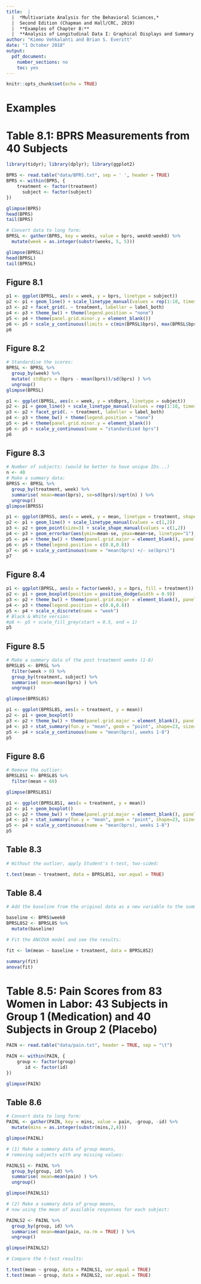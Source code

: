 ```yaml
---
title:  |  
  |  *Multivariate Analysis for the Behavioral Sciences,*
  |  Second Edition (Chapman and Hall/CRC, 2019)
  |  **Examples of Chapter 8:**
  |  **Analysis of Longitudinal Data I: Graphical Displays and Summary Measure Approach**
author: "Kimmo Vehkalahti and Brian S. Everitt"
date: "1 October 2018"
output: 
  pdf_document:
    number_sections: no
    toc: yes
---
```


```r
knitr::opts_chunk$set(echo = TRUE)
```
\pagebreak

# Examples

# Table 8.1: BPRS Measurements from 40 Subjects

```r
library(tidyr); library(dplyr); library(ggplot2)

BPRS <- read.table("data/BPRS.txt", sep = ' ', header = TRUE)
BPRS <- within(BPRS, {
    treatment <- factor(treatment)
      subject <- factor(subject)
})

glimpse(BPRS)
head(BPRS)
tail(BPRS)

# Convert data to long form:
BPRSL <- gather(BPRS, key = weeks, value = bprs, week0:week8) %>%
  mutate(week = as.integer(substr(weeks, 5, 5)))

glimpse(BPRSL)
head(BPRSL)
tail(BPRSL)
```
\pagebreak

## Figure 8.1

```r
p1 <- ggplot(BPRSL, aes(x = week, y = bprs, linetype = subject))
p2 <- p1 + geom_line() + scale_linetype_manual(values = rep(1:10, times=4))
p3 <- p2 + facet_grid(. ~ treatment, labeller = label_both)
p4 <- p3 + theme_bw() + theme(legend.position = "none")
p5 <- p4 + theme(panel.grid.minor.y = element_blank())
p6 <- p5 + scale_y_continuous(limits = c(min(BPRSL$bprs), max(BPRSL$bprs)))
p6
```
\pagebreak

## Figure 8.2

```r
# Standardise the scores:
BPRSL <- BPRSL %>%
  group_by(week) %>%
  mutate( stdbprs = (bprs - mean(bprs))/sd(bprs) ) %>%
  ungroup()
glimpse(BPRSL)

p1 <- ggplot(BPRSL, aes(x = week, y = stdbprs, linetype = subject))
p2 <- p1 + geom_line() + scale_linetype_manual(values = rep(1:10, times=4))
p3 <- p2 + facet_grid(. ~ treatment, labeller = label_both)
p4 <- p3 + theme_bw() + theme(legend.position = "none")
p5 <- p4 + theme(panel.grid.minor.y = element_blank())
p6 <- p5 + scale_y_continuous(name = "standardized bprs")
p6
```
\pagebreak

## Figure 8.3

```r
# Number of subjects: (would be better to have unique IDs...)
n <- 40
# Make a summary data:
BPRSS <- BPRSL %>%
  group_by(treatment, week) %>%
  summarise( mean=mean(bprs), se=sd(bprs)/sqrt(n) ) %>%
  ungroup()
glimpse(BPRSS)

p1 <- ggplot(BPRSS, aes(x = week, y = mean, linetype = treatment, shape = treatment))
p2 <- p1 + geom_line() + scale_linetype_manual(values = c(1,2))
p3 <- p2 + geom_point(size=3) + scale_shape_manual(values = c(1,2))
p4 <- p3 + geom_errorbar(aes(ymin=mean-se, ymax=mean+se, linetype="1"), width=0.3)
p5 <- p4 + theme_bw() + theme(panel.grid.major = element_blank(), panel.grid.minor = element_blank())
p6 <- p5 + theme(legend.position = c(0.8,0.8))
p7 <- p6 + scale_y_continuous(name = "mean(bprs) +/- se(bprs)")
p7
```
\pagebreak

## Figure 8.4

```r
p1 <- ggplot(BPRSL, aes(x = factor(week), y = bprs, fill = treatment))
p2 <- p1 + geom_boxplot(position = position_dodge(width = 0.9))
p3 <- p2 + theme_bw() + theme(panel.grid.major = element_blank(), panel.grid.minor = element_blank())
p4 <- p3 + theme(legend.position = c(0.8,0.8))
p5 <- p4 + scale_x_discrete(name = "week")
# Black & White version:
#p6 <- p5 + scale_fill_grey(start = 0.5, end = 1)
p5
```
\pagebreak

## Figure 8.5

```r
# Make a summary data of the post treatment weeks (1-8)
BPRSL8S <- BPRSL %>%
  filter(week > 0) %>%
  group_by(treatment, subject) %>%
  summarise( mean=mean(bprs) ) %>%
  ungroup()

glimpse(BPRSL8S)

p1 <- ggplot(BPRSL8S, aes(x = treatment, y = mean))
p2 <- p1 + geom_boxplot()
p3 <- p2 + theme_bw() + theme(panel.grid.major = element_blank(), panel.grid.minor = element_blank())
p4 <- p3 + stat_summary(fun.y = "mean", geom = "point", shape=23, size=4, fill = "white")
p5 <- p4 + scale_y_continuous(name = "mean(bprs), weeks 1-8")
p5
```
\pagebreak

## Figure 8.6

```r
# Remove the outlier:
BPRSL8S1 <- BPRSL8S %>%
  filter(mean < 60)

glimpse(BPRSL8S1)

p1 <- ggplot(BPRSL8S1, aes(x = treatment, y = mean))
p2 <- p1 + geom_boxplot()
p3 <- p2 + theme_bw() + theme(panel.grid.major = element_blank(), panel.grid.minor = element_blank())
p4 <- p3 + stat_summary(fun.y = "mean", geom = "point", shape=23, size=4, fill = "white")
p5 <- p4 + scale_y_continuous(name = "mean(bprs), weeks 1-8")
p5
```
\pagebreak

## Table 8.3

```r
# Without the outlier, apply Student's t-test, two-sided:

t.test(mean ~ treatment, data = BPRSL8S1, var.equal = TRUE)
```
\pagebreak

## Table 8.4

```r
# Add the baseline from the original data as a new variable to the summary data:

baseline <- BPRS$week0
BPRSL8S2 <- BPRSL8S %>%
  mutate(baseline)

# Fit the ANCOVA model and see the results:

fit <- lm(mean ~ baseline + treatment, data = BPRSL8S2)

summary(fit)
anova(fit)
```
\pagebreak

# Table 8.5: Pain Scores from 83 Women in Labor: 43 Subjects in Group 1 (Medication) and 40 Subjects in Group 2 (Placebo)
```r
PAIN <- read.table("data/pain.txt", header = TRUE, sep = "\t")

PAIN <- within(PAIN, {
    group <- factor(group)
       id <- factor(id)
})

glimpse(PAIN)
```
\pagebreak

## Table 8.6

```r
# Convert data to long form:
PAINL <- gather(PAIN, key = mins, value = pain, -group, -id) %>%
  mutate(mins = as.integer(substr(mins,2,4)))

glimpse(PAINL)

# (1) Make a summary data of group means,
# removing subjects with any missing values:

PAINLS1 <- PAINL %>%
  group_by(group, id) %>%
  summarise( mean=mean(pain) ) %>%
  ungroup()

glimpse(PAINLS1)

# (2) Make a summary data of group means,
# now using the mean of available responses for each subject:

PAINLS2 <- PAINL %>%
  group_by(group, id) %>%
  summarise( mean=mean(pain, na.rm = TRUE) ) %>%
  ungroup()

glimpse(PAINLS2)

# Compare the t-test results:

t.test(mean ~ group, data = PAINLS1, var.equal = TRUE)
t.test(mean ~ group, data = PAINLS2, var.equal = TRUE)
```
